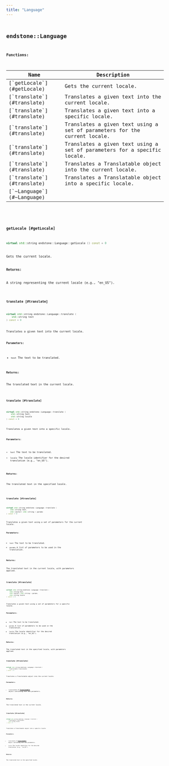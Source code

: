 ```yaml
---
title: "Language"
---
```


## <code className="doc-symbol doc-symbol-class"/> endstone::Language

















**Functions:**

<table>
<thead>
   <tr>
      <th>Name</th>
      <th>Description</th>
   </tr>
</thead>
<tbody>
<tr key="classendstone_1_1_language_1a4a6fdc89482f25a189791fda12b083e6">
    <td>[`getLocale`](#getLocale)</td>
    <td>Gets the current locale.</td>
</tr>
<tr key="classendstone_1_1_language_1a0bc2d7dd2a9b9b43aeb57f5278a4cb7e">
    <td>[`translate`](#translate)</td>
    <td>Translates a given text into the current locale.</td>
</tr>
<tr key="classendstone_1_1_language_1aed24e5f934caf4816cb8471818ee2335">
    <td>[`translate`](#translate)</td>
    <td>Translates a given text into a specific locale.</td>
</tr>
<tr key="classendstone_1_1_language_1acbd599919da84faee5aa55eaf8440d6c">
    <td>[`translate`](#translate)</td>
    <td>Translates a given text using a set of parameters for the current locale.</td>
</tr>
<tr key="classendstone_1_1_language_1a8a6cde954fdb3b2b623f68346c2906e1">
    <td>[`translate`](#translate)</td>
    <td>Translates a given text using a set of parameters for a specific locale.</td>
</tr>
<tr key="classendstone_1_1_language_1a633b4bcff201523d59123b7da61ab324">
    <td>[`translate`](#translate)</td>
    <td>Translates a Translatable object into the current locale.</td>
</tr>
<tr key="classendstone_1_1_language_1a41d81b4bfb0d53c5aae61c7312b8a11c">
    <td>[`translate`](#translate)</td>
    <td>Translates a Translatable object into a specific locale.</td>
</tr>
<tr key="classendstone_1_1_language_1a62acb7590ea7237ef734b6c98b585c0b">
    <td>[`~Language`](#~Language)</td>
    <td></td>
</tr>
</tbody>
</table>

### <code className="doc-symbol doc-symbol-function"/> getLocale [#getLocale]

```cpp
virtual std::string endstone::Language::getLocale () const = 0
```

Gets the current locale.



**Returns:**

A string representing the current locale (e.g., "en\_US"). 





        
### <code className="doc-symbol doc-symbol-function"/> translate [#translate]

```cpp
virtual std::string endstone::Language::translate (
    std::string text
) const = 0
```

Translates a given text into the current locale.



**Parameters:**


* `text` The text to be translated. 



**Returns:**

The translated text in the current locale. 





        
### <code className="doc-symbol doc-symbol-function"/> translate [#translate]

```cpp
virtual std::string endstone::Language::translate (
    std::string text,
    std::string locale
) const = 0
```

Translates a given text into a specific locale.



**Parameters:**


* `text` The text to be translated. 
* `locale` The locale identifier for the desired translation (e.g., "en\_US"). 



**Returns:**

The translated text in the specified locale. 





        
### <code className="doc-symbol doc-symbol-function"/> translate [#translate]

```cpp
virtual std::string endstone::Language::translate (
    std::string text,
    std::vector< std::string > params
) const = 0
```

Translates a given text using a set of parameters for the current locale.



**Parameters:**


* `text` The text to be translated. 
* `params` A list of parameters to be used in the translation. 



**Returns:**

The translated text in the current locale, with parameters applied. 





        
### <code className="doc-symbol doc-symbol-function"/> translate [#translate]

```cpp
virtual std::string endstone::Language::translate (
    std::string text,
    std::vector< std::string > params,
    std::string locale
) const = 0
```

Translates a given text using a set of parameters for a specific locale.



**Parameters:**


* `text` The text to be translated. 
* `params` A list of parameters to be used in the translation. 
* `locale` The locale identifier for the desired translation (e.g., "en\_US"). 



**Returns:**

The translated text in the specified locale, with parameters applied. 





        
### <code className="doc-symbol doc-symbol-function"/> translate [#translate]

```cpp
virtual std::string endstone::Language::translate (
    Translatable translatable
) const = 0
```

Translates a Translatable object into the current locale.



**Parameters:**


* `translatable` A [**Translatable**](classendstone_1_1_translatable.md) object containing text and parameters. 



**Returns:**

The translated text in the current locale. 





        
### <code className="doc-symbol doc-symbol-function"/> translate [#translate]

```cpp
virtual std::string endstone::Language::translate (
    Translatable translatable,
    std::string locale
) const = 0
```

Translates a Translatable object into a specific locale.



**Parameters:**


* `translatable` A [**Translatable**](classendstone_1_1_translatable.md) object containing text and parameters. 
* `locale` The locale identifier for the desired translation (e.g., "en\_US"). 



**Returns:**

The translated text in the specified locale. 





        